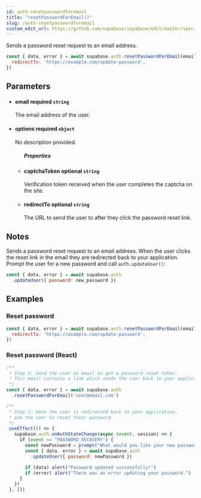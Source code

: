 ```yaml
---
id: auth-resetpasswordforemail
title: "resetPasswordForEmail()"
slug: /auth-resetpasswordforemail
custom_edit_url: https://github.com/supabase/supabase/edit/master/spec/supabase_js_v2.yml
---
```


Sends a password reset request to an email address.

```js
const { data, error } = await supabase.auth.resetPasswordForEmail(email, {
  redirectTo: 'https://example.com/update-password',
})
```


## Parameters


<ul className="method-list-group">
  
<li className="method-list-item">
  <h4 className="method-list-item-label">
    <span className="method-list-item-label-name">
      email
    </span>
    <span className="method-list-item-label-badge required">
      required
    </span>
    <span className="method-list-item-validation">
      <code>string</code>
    </span>
  </h4>
  <div class="method-list-item-description">

The email address of the user.

  </div>
  
</li>


<li className="method-list-item">
  <h4 className="method-list-item-label">
    <span className="method-list-item-label-name">
      options
    </span>
    <span className="method-list-item-label-badge required">
      required
    </span>
    <span className="method-list-item-validation">
      <code>object</code>
    </span>
  </h4>
  <div class="method-list-item-description">

No description provided. 

  </div>
  
<ul className="method-list-group">
  <h5 class="method-list-title method-list-title-isChild expanded">Properties</h5>

<li className="method-list-item">
  <h4 className="method-list-item-label">
    <span className="method-list-item-label-name">
      captchaToken
    </span>
    <span className="method-list-item-label-badge false">
      optional
    </span>
    <span className="method-list-item-validation">
      <code>string</code>
    </span>
  </h4>
  <div class="method-list-item-description">

Verification token received when the user completes the captcha on the site.

  </div>
  
</li>


<li className="method-list-item">
  <h4 className="method-list-item-label">
    <span className="method-list-item-label-name">
      redirectTo
    </span>
    <span className="method-list-item-label-badge false">
      optional
    </span>
    <span className="method-list-item-validation">
      <code>string</code>
    </span>
  </h4>
  <div class="method-list-item-description">

The URL to send the user to after they click the password reset link.

  </div>
  
</li>

</ul>

</li>

</ul>


## Notes

Sends a password reset request to an email address.
When the user clicks the reset link in the email they are redirected back to your application.
Prompt the user for a new password and call `auth.updateUser()`:
```js
const { data, error } = await supabase.auth
  .updateUser({ password: new_password })
```










## Examples

### Reset password



```js
const { data, error } = await supabase.auth.resetPasswordForEmail(email, {
  redirectTo: 'https://example.com/update-password',
})
```

### Reset password (React)



```js
/**
 * Step 1: Send the user an email to get a password reset token.
 * This email contains a link which sends the user back to your application.
 */
const { data, error } = await supabase.auth
  .resetPasswordForEmail('user@email.com')

/**
 * Step 2: Once the user is redirected back to your application,
 * ask the user to reset their password.
 */
 useEffect(() => {
   supabase.auth.onAuthStateChange(async (event, session) => {
     if (event == "PASSWORD_RECOVERY") {
       const newPassword = prompt("What would you like your new password to be?");
       const { data, error } = await supabase.auth
         .updateUser({ password: newPassword })

       if (data) alert("Password updated successfully!")
       if (error) alert("There was an error updating your password.")
     }
   })
 }, [])
```